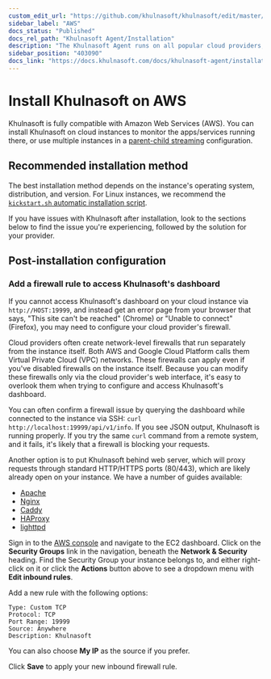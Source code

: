 ```yaml
---
custom_edit_url: "https://github.com/khulnasoft/khulnasoft/edit/master/packaging/installer/methods/aws.md"
sidebar_label: "AWS"
docs_status: "Published"
docs_rel_path: "Khulnasoft Agent/Installation"
description: "The Khulnasoft Agent runs on all popular cloud providers, but often requires additional steps and configuration for full functionality."
sidebar_position: "403090"
docs_link: "https://docs.khulnasoft.com/docs/khulnasoft-agent/installation/aws"
---
```


# Install Khulnasoft on AWS

Khulnasoft is fully compatible with Amazon Web Services (AWS).
You can install Khulnasoft on cloud instances to monitor the apps/services running there, or use
multiple instances in a [parent-child streaming](/docs/observability-centralization-points/streaming-and-replication-reference) configuration.

## Recommended installation method

The best installation method depends on the instance's operating system, distribution, and version. For Linux instances,
we recommend the [`kickstart.sh` automatic installation script](/docs/khulnasoft-agent/installation/linux).

If you have issues with Khulnasoft after installation, look to the sections below to find the issue you're experiencing,
followed by the solution for your provider.

## Post-installation configuration

### Add a firewall rule to access Khulnasoft's dashboard

If you cannot access Khulnasoft's dashboard on your cloud instance via `http://HOST:19999`, and instead get an error page
from your browser that says, "This site can't be reached" (Chrome) or "Unable to connect" (Firefox), you may need to
configure your cloud provider's firewall.

Cloud providers often create network-level firewalls that run separately from the instance itself. Both AWS and Google
Cloud Platform calls them Virtual Private Cloud (VPC) networks. These firewalls can apply even if you've disabled
firewalls on the instance itself. Because you can modify these firewalls only via the cloud provider's web interface,
it's easy to overlook them when trying to configure and access Khulnasoft's dashboard.

You can often confirm a firewall issue by querying the dashboard while connected to the instance via SSH: `curl
http://localhost:19999/api/v1/info`. If you see JSON output, Khulnasoft is running properly. If you try the same `curl`
command from a remote system, and it fails, it's likely that a firewall is blocking your requests.

Another option is to put Khulnasoft behind web server, which will proxy requests through standard HTTP/HTTPS ports
(80/443), which are likely already open on your instance. We have a number of guides available:

- [Apache](/docs/khulnasoft-agent/configuration/securing-agents/running-the-agent-behind-a-reverse-proxy/apache)
- [Nginx](/docs/khulnasoft-agent/configuration/securing-agents/running-the-agent-behind-a-reverse-proxy/nginx)
- [Caddy](/docs/khulnasoft-agent/configuration/securing-agents/running-the-agent-behind-a-reverse-proxy/caddy)
- [HAProxy](/docs/khulnasoft-agent/configuration/securing-agents/running-the-agent-behind-a-reverse-proxy/haproxy)
- [lighttpd](/docs/khulnasoft-agent/configuration/securing-agents/running-the-agent-behind-a-reverse-proxy/lighttpd-v1.4.x)

Sign in to the [AWS console](https://console.aws.amazon.com/) and navigate to the EC2 dashboard. Click on the **Security
Groups** link in the navigation, beneath the **Network & Security** heading. Find the Security Group your instance
belongs to, and either right-click on it or click the **Actions** button above to see a dropdown menu with **Edit
inbound rules**.

Add a new rule with the following options:

```text
Type: Custom TCP
Protocol: TCP
Port Range: 19999
Source: Anywhere
Description: Khulnasoft
```

You can also choose **My IP** as the source if you prefer.

Click **Save** to apply your new inbound firewall rule.
